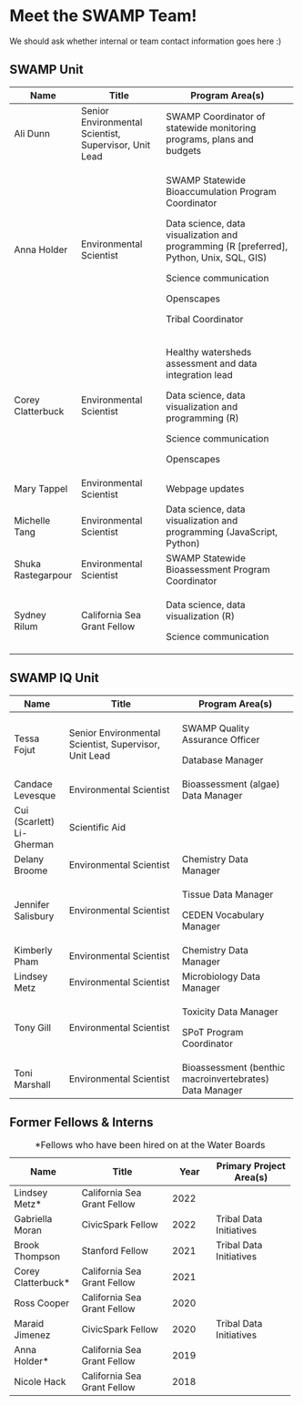 # Meet the SWAMP Team!

We should ask whether internal or team contact information goes here :)

## SWAMP Unit

+--------------------+-------------------------------------------------------+--------------------------------------------------------------------------------------------+
| Name               | Title                                                 | Program Area(s)                                                                            |
+====================+=======================================================+============================================================================================+
| Ali Dunn           | Senior Environmental Scientist, Supervisor, Unit Lead | SWAMP Coordinator of statewide monitoring programs, plans and budgets                      |
+--------------------+-------------------------------------------------------+--------------------------------------------------------------------------------------------+
| Anna Holder        | Environmental Scientist                               | SWAMP Statewide Bioaccumulation Program Coordinator                                        |
|                    |                                                       |                                                                                            |
|                    |                                                       | Data science, data visualization and programming (R \[preferred\], Python, Unix, SQL, GIS) |
|                    |                                                       |                                                                                            |
|                    |                                                       | Science communication                                                                      |
|                    |                                                       |                                                                                            |
|                    |                                                       | Openscapes                                                                                 |
|                    |                                                       |                                                                                            |
|                    |                                                       | Tribal Coordinator                                                                         |
+--------------------+-------------------------------------------------------+--------------------------------------------------------------------------------------------+
| Corey Clatterbuck  | Environmental Scientist                               | Healthy watersheds assessment and data integration lead                                    |
|                    |                                                       |                                                                                            |
|                    |                                                       | Data science, data visualization and programming (R)                                       |
|                    |                                                       |                                                                                            |
|                    |                                                       | Science communication                                                                      |
|                    |                                                       |                                                                                            |
|                    |                                                       | Openscapes                                                                                 |
+--------------------+-------------------------------------------------------+--------------------------------------------------------------------------------------------+
| Mary Tappel        | Environmental Scientist                               | Webpage updates                                                                            |
+--------------------+-------------------------------------------------------+--------------------------------------------------------------------------------------------+
| Michelle Tang      | Environmental Scientist                               | Data science, data visualization and programming (JavaScript, Python)                      |
+--------------------+-------------------------------------------------------+--------------------------------------------------------------------------------------------+
| Shuka Rastegarpour | Environmental Scientist                               | SWAMP Statewide Bioassessment Program Coordinator                                          |
+--------------------+-------------------------------------------------------+--------------------------------------------------------------------------------------------+
| Sydney Rilum       | California Sea Grant Fellow                           | Data science, data visualization (R)                                                       |
|                    |                                                       |                                                                                            |
|                    |                                                       | Science communication                                                                      |
+--------------------+-------------------------------------------------------+--------------------------------------------------------------------------------------------+

## SWAMP IQ Unit

+---------------------------+-------------------------------------------------------+---------------------------------------------------------+
| Name                      | Title                                                 | Program Area(s)                                         |
+===========================+=======================================================+=========================================================+
| Tessa Fojut               | Senior Environmental Scientist, Supervisor, Unit Lead | SWAMP Quality Assurance Officer                         |
|                           |                                                       |                                                         |
|                           |                                                       | Database Manager                                        |
+---------------------------+-------------------------------------------------------+---------------------------------------------------------+
| Candace Levesque          | Environmental Scientist                               | Bioassessment (algae) Data Manager                      |
+---------------------------+-------------------------------------------------------+---------------------------------------------------------+
| Cui (Scarlett) Li-Gherman | Scientific Aid                                        |                                                         |
+---------------------------+-------------------------------------------------------+---------------------------------------------------------+
| Delany Broome             | Environmental Scientist                               | Chemistry Data Manager                                  |
+---------------------------+-------------------------------------------------------+---------------------------------------------------------+
| Jennifer Salisbury        | Environmental Scientist                               | Tissue Data Manager                                     |
|                           |                                                       |                                                         |
|                           |                                                       | CEDEN Vocabulary Manager                                |
+---------------------------+-------------------------------------------------------+---------------------------------------------------------+
| Kimberly Pham             | Environmental Scientist                               | Chemistry Data Manager                                  |
+---------------------------+-------------------------------------------------------+---------------------------------------------------------+
| Lindsey Metz              | Environmental Scientist                               | Microbiology Data Manager                               |
+---------------------------+-------------------------------------------------------+---------------------------------------------------------+
| Tony Gill                 | Environmental Scientist                               | Toxicity Data Manager                                   |
|                           |                                                       |                                                         |
|                           |                                                       | SPoT Program Coordinator                                |
+---------------------------+-------------------------------------------------------+---------------------------------------------------------+
| Toni Marshall             | Environmental Scientist                               | Bioassessment (benthic macroinvertebrates) Data Manager |
+---------------------------+-------------------------------------------------------+---------------------------------------------------------+

## Former Fellows & Interns

+---------------------+-----------------------------+--------------+-------------------------+
| Name                | Title                       | Year         | Primary Project Area(s) |
+=====================+=============================+==============+=========================+
| Lindsey Metz\*      | California Sea Grant Fellow | 2022         |                         |
+---------------------+-----------------------------+--------------+-------------------------+
| Gabriella Moran     | CivicSpark Fellow           | 2022         | Tribal Data Initiatives |
+---------------------+-----------------------------+--------------+-------------------------+
| Brook Thompson      | Stanford Fellow             | 2021         | Tribal Data Initiatives |
+---------------------+-----------------------------+--------------+-------------------------+
| Corey Clatterbuck\* | California Sea Grant Fellow | 2021         |                         |
+---------------------+-----------------------------+--------------+-------------------------+
| Ross Cooper         | California Sea Grant Fellow | 2020         |                         |
+---------------------+-----------------------------+--------------+-------------------------+
| Maraid Jimenez      | CivicSpark Fellow           | 2020         | Tribal Data Initiatives |
+---------------------+-----------------------------+--------------+-------------------------+
| Anna Holder\*       | California Sea Grant Fellow | 2019         |                         |
+---------------------+-----------------------------+--------------+-------------------------+
| Nicole Hack         | California Sea Grant Fellow | 2018         |                         |
+---------------------+-----------------------------+--------------+-------------------------+

: \*Fellows who have been hired on at the Water Boards
